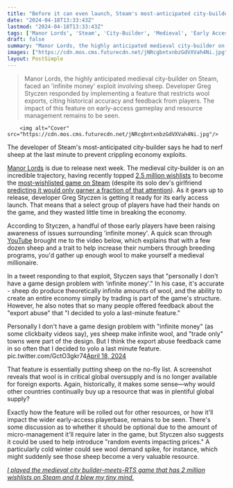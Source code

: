 ```yaml
---
title: "Before it can even launch, Steam's most-anticipated city-builder is forced to patch an economy-busting 'exploit' by hard-nerfing sheep"
date: "2024-04-18T13:33:43Z"
lastmod: "2024-04-18T13:33:43Z"
tags: ['Manor Lords', 'Steam', 'City-Builder', 'Medieval', 'Early Access', 'Economy', 'Exploit', 'YouTube']
draft: false
summary: "Manor Lords, the highly anticipated medieval city-builder on Steam, faced an 'infinite money' exploit involving sheep. Developer Greg Styczen responded by implementing a feature that restricts wool exports, citing historical accuracy and feedback from players. The impact of this feature on early-access gameplay and resource management remains to be seen."
images: ["https://cdn.mos.cms.futurecdn.net/jNRcgbntxnbzGdVXVah4Ni.jpg"]
layout: PostSimple
---
```

> Manor Lords, the highly anticipated medieval city-builder on Steam, faced an 'infinite money' exploit involving sheep. Developer Greg Styczen responded by implementing a feature that restricts wool exports, citing historical accuracy and feedback from players. The impact of this feature on early-access gameplay and resource management remains to be seen.


        <img alt="Cover" src="https://cdn.mos.cms.futurecdn.net/jNRcgbntxnbzGdVXVah4Ni.jpg"/>
        
The developer of Steam's most-anticipated city-builder says he had to nerf sheep at the last minute to prevent crippling economy exploits.

[Manor Lords](https://www.gamesradar.com/the-most-wishlisted-game-in-steam-next-fest-is-a-medieval-city-builder/) is due to release next week. The medieval city-builder is on an incredible trajectory, having recently topped [<u>2.5 million wishlists</u>](https://www.gamesradar.com/steams-most-anticipated-city-builder-racks-up-another-500000-wishlists-after-solo-devs-girlfriend-guessed-it-would-only-get-7000-total/) to become the [<u>most-wishlisted game on Steam</u>](https://www.gamesradar.com/truly-our-most-anticipated-city-builders-becomes-the-worlds-most-anticipated-video-game-as-it-tops-hades-2s-steam-wishlists/) (despite its solo dev's girlfriend [<u>predicting it would only garner a fraction of that attention</u>](https://www.gamesradar.com/steams-most-anticipated-city-builder-hits-2-million-wishlists-after-the-devs-girlfriend-predicted-theyd-be-lucky-to-hit-7000/)). As it gears up to release, developer Greg Styczen is getting it ready for its early access launch. That means that a select group of players have had their hands on the game, and they wasted little time in breaking the economy.

According to Styczen, a handful of those early players have been raising awareness of issues surrounding 'infinite money'. A quick scan through [YouTube](https://www.gamesradar.com/uk/tag/youtube/) brought me to the video below, which explains that with a few dozen sheep and a trait to help increase their numbers through breeding programs, you'd gather up enough wool to make yourself a medieval millionaire.

In a tweet responding to that exploit, Styczen says that "personally I don't have a game design problem with 'infinite money'." In his case, it's accurate - sheep do produce theoretically infinite amounts of wool, and the ability to create an entire economy simply by trading is part of the game's structure. However, he also notes that so many people offered feedback about the "export abuse" that "I decided to yolo a last-minute feature."

Personally I don't have a game design problem with "infinite money" (as some clickbaity videos say), yes sheep make infinite wool, and "trade only" towns were part of the design. But I think the export abuse feedback came in so often that I decided to yolo a last minute feature. pic.twitter.com/GctO3gkr74[April 18, 2024](https://twitter.com/LordsManor/status/1780800950652870687)

That feature is essentially putting sheep on the no-fly list. A screenshot reveals that wool is in critical global oversupply and is no longer available for foreign exports. Again, historically, it makes some sense—why would other countries continually buy up a resource that was in plentiful global supply?

Exactly how the feature will be rolled out for other resources, or how it'll impact the wider early-access playerbase, remains to be seen. There's some discussion as to whether it should be optional due to the amount of micro-management it'll require later in the game, but Styczen also suggests it could be used to help introduce "random events impacting prices." A particularly cold winter could see wool demand spike, for instance, which might suddenly see those sheep become a very valuable resource.

[<em>I played the medieval city builder-meets-RTS game that has 2 million wishlists on Steam and it blew my tiny mind.</em>](https://www.gamesradar.com/i-played-the-medieval-city-builder-meets-rts-game-that-has-2-million-wishlists-on-steam-and-it-blew-my-tiny-mind/)
        